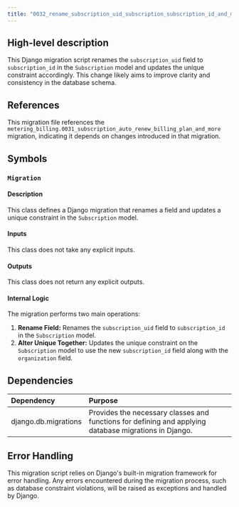 ```yaml
---
title: "0032_rename_subscription_uid_subscription_subscription_id_and_more.py"
---
```


## High-level description
This Django migration script renames the `subscription_uid` field to `subscription_id` in the `Subscription` model and updates the unique constraint accordingly. This change likely aims to improve clarity and consistency in the database schema.

## References
This migration file references the `metering_billing.0031_subscription_auto_renew_billing_plan_and_more` migration, indicating it depends on changes introduced in that migration.

## Symbols

### `Migration`
#### Description
This class defines a Django migration that renames a field and updates a unique constraint in the `Subscription` model.

#### Inputs
This class does not take any explicit inputs.

#### Outputs
This class does not return any explicit outputs.

#### Internal Logic
The migration performs two main operations:

1. **Rename Field:** Renames the `subscription_uid` field to `subscription_id` in the `Subscription` model.
2. **Alter Unique Together:** Updates the unique constraint on the `Subscription` model to use the new `subscription_id` field along with the `organization` field.

## Dependencies
| Dependency | Purpose |
|:-----------|:--------|
| django.db.migrations | Provides the necessary classes and functions for defining and applying database migrations in Django. |

## Error Handling
This migration script relies on Django's built-in migration framework for error handling. Any errors encountered during the migration process, such as database constraint violations, will be raised as exceptions and handled by Django. 
